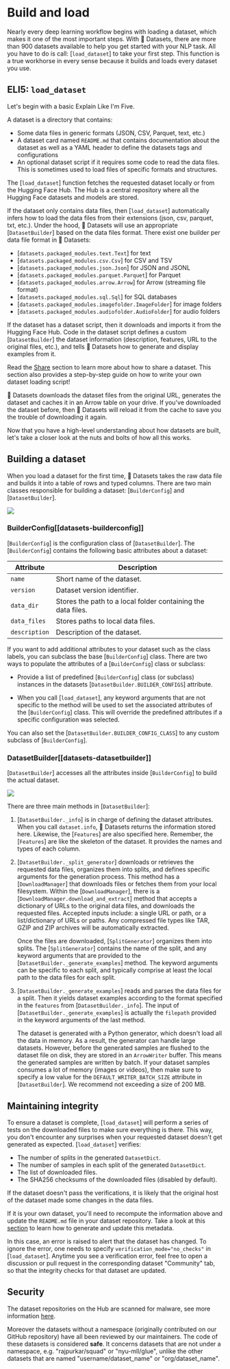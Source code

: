 # Build and load

Nearly every deep learning workflow begins with loading a dataset, which makes it one of the most important steps. With 🤗 Datasets, there are more than 900 datasets available to help you get started with your NLP task. All you have to do is call: [`load_dataset`] to take your first step. This function is a true workhorse in every sense because it builds and loads every dataset you use.

## ELI5: `load_dataset`

Let's begin with a basic Explain Like I'm Five.

A dataset is a directory that contains:

- Some data files in generic formats (JSON, CSV, Parquet, text, etc.)
- A dataset card named `README.md` that contains documentation about the dataset as well as a YAML header to define the datasets tags and configurations
- An optional dataset script if it requires some code to read the data files. This is sometimes used to load files of specific formats and structures.

The [`load_dataset`] function fetches the requested dataset locally or from the Hugging Face Hub.
The Hub is a central repository where all the Hugging Face datasets and models are stored.

If the dataset only contains data files, then [`load_dataset`] automatically infers how to load the data files from their extensions (json, csv, parquet, txt, etc.).
Under the hood, 🤗 Datasets will use an appropriate [`DatasetBuilder`] based on the data files format. There exist one builder per data file format in 🤗 Datasets:

* [`datasets.packaged_modules.text.Text`] for text
* [`datasets.packaged_modules.csv.Csv`] for CSV and TSV
* [`datasets.packaged_modules.json.Json`] for JSON and JSONL
* [`datasets.packaged_modules.parquet.Parquet`] for Parquet
* [`datasets.packaged_modules.arrow.Arrow`] for Arrow (streaming file format)
* [`datasets.packaged_modules.sql.Sql`] for SQL databases
* [`datasets.packaged_modules.imagefolder.ImageFolder`] for image folders
* [`datasets.packaged_modules.audiofolder.AudioFolder`] for audio folders

If the dataset has a dataset script, then it downloads and imports it from the Hugging Face Hub. 
Code in the dataset script defines a custom [`DatasetBuilder`] the dataset information (description, features, URL to the original files, etc.), and tells 🤗 Datasets how to generate and display examples from it.

<Tip>

Read the [Share](./upload_dataset) section to learn more about how to share a dataset. This section also provides a step-by-step guide on how to write your own dataset loading script!

</Tip>

🤗 Datasets downloads the dataset files from the original URL, generates the dataset and caches it in an Arrow table on your drive.
If you've downloaded the dataset before, then 🤗 Datasets will reload it from the cache to save you the trouble of downloading it again.

Now that you have a high-level understanding about how datasets are built, let's take a closer look at the nuts and bolts of how all this works.

## Building a dataset

When you load a dataset for the first time, 🤗 Datasets takes the raw data file and builds it into a table of rows and typed columns. There are two main classes responsible for building a dataset: [`BuilderConfig`] and [`DatasetBuilder`].


<div class="flex justify-center">
   <img src="https://huggingface.co/datasets/huggingface/documentation-images/resolve/main/datasets/builderconfig.png"/>
</div>

### BuilderConfig[[datasets-builderconfig]]

[`BuilderConfig`] is the configuration class of [`DatasetBuilder`]. The [`BuilderConfig`] contains the following basic attributes about a dataset:

| Attribute     | Description                                                  |
|---------------|--------------------------------------------------------------|
| `name`        | Short name of the dataset.                                   |
| `version`     | Dataset version identifier.                                  |
| `data_dir`    | Stores the path to a local folder containing the data files. |
| `data_files`  | Stores paths to local data files.                            |
| `description` | Description of the dataset.                                  |

If you want to add additional attributes to your dataset such as the class labels, you can subclass the base [`BuilderConfig`] class. There are two ways to populate the attributes of a [`BuilderConfig`] class or subclass:

- Provide a list of predefined [`BuilderConfig`] class (or subclass) instances in the datasets [`DatasetBuilder.BUILDER_CONFIGS`] attribute.

- When you call [`load_dataset`], any keyword arguments that are not specific to the method will be used to set the associated attributes of the [`BuilderConfig`] class. This will override the predefined attributes if a specific configuration was selected.

You can also set the [`DatasetBuilder.BUILDER_CONFIG_CLASS`] to any custom subclass of [`BuilderConfig`].

### DatasetBuilder[[datasets-datasetbuilder]]

[`DatasetBuilder`] accesses all the attributes inside [`BuilderConfig`] to build the actual dataset.

<div class="flex justify-center">
   <img src="https://huggingface.co/datasets/huggingface/documentation-images/resolve/main/datasets/datasetbuilder.png"/>
</div>

There are three main methods in [`DatasetBuilder`]:

1. [`DatasetBuilder._info`] is in charge of defining the dataset attributes. When you call `dataset.info`, 🤗 Datasets returns the information stored here. Likewise, the [`Features`] are also specified here. Remember, the [`Features`] are like the skeleton of the dataset. It provides the names and types of each column.

2. [`DatasetBuilder._split_generator`] downloads or retrieves the requested data files, organizes them into splits, and defines specific arguments for the generation process. This method has a [`DownloadManager`] that downloads files or fetches them from your local filesystem. Within the [`DownloadManager`], there is a [`DownloadManager.download_and_extract`] method that accepts a dictionary of URLs to the original data files, and downloads the requested files. Accepted inputs include: a single URL or path, or a list/dictionary of URLs or paths. Any compressed file types like TAR, GZIP and ZIP archives will be automatically extracted.

   Once the files are downloaded, [`SplitGenerator`] organizes them into splits. The [`SplitGenerator`] contains the name of the split, and any keyword arguments that are provided to the [`DatasetBuilder._generate_examples`] method. The keyword arguments can be specific to each split, and typically comprise at least the local path to the data files for each split.

3. [`DatasetBuilder._generate_examples`] reads and parses the data files for a split. Then it yields dataset examples according to the format specified in the `features` from [`DatasetBuilder._info`]. The input of [`DatasetBuilder._generate_examples`] is actually the `filepath` provided in the keyword arguments of the last method.

   The dataset is generated with a Python generator, which doesn't load all the data in memory. As a result, the generator can handle large datasets. However, before the generated samples are flushed to the dataset file on disk, they are stored in an `ArrowWriter` buffer. This means the generated samples are written by batch. If your dataset samples consumes a lot of memory (images or videos), then make sure to specify a low value for the `DEFAULT_WRITER_BATCH_SIZE` attribute in [`DatasetBuilder`]. We recommend not exceeding a size of 200 MB.

## Maintaining integrity

To ensure a dataset is complete, [`load_dataset`] will perform a series of tests on the downloaded files to make sure everything is there. This way, you don't encounter any surprises when your requested dataset doesn't get generated as expected. [`load_dataset`] verifies:

- The number of splits in the generated `DatasetDict`.
- The number of samples in each split of the generated `DatasetDict`.
- The list of downloaded files.
- The SHA256 checksums of the downloaded files (disabled by default).

If the dataset doesn't pass the verifications, it is likely that the original host of the dataset made some changes in the data files. 

<Tip>

If it is your own dataset, you'll need to recompute the information above and update the `README.md` file in your dataset repository. Take a look at this [section](dataset_script#optional-generate-dataset-metadata) to learn how to generate and update this metadata.

</Tip>

In this case, an error is raised to alert that the dataset has changed.
To ignore the error, one needs to specify `verification_mode="no_checks"` in [`load_dataset`].
Anytime you see a verification error, feel free to open a discussion or pull request in the corresponding dataset "Community" tab, so that the integrity checks for that dataset are updated.

## Security

The dataset repositories on the Hub are scanned for malware, see more information [here](https://huggingface.co/docs/hub/security#malware-scanning).

Moreover the datasets without a namespace (originally contributed on our GitHub repository) have all been reviewed by our maintainers.
The code of these datasets is considered **safe**.
It concerns datasets that are not under a namespace, e.g. "rajpurkar/squad" or "nyu-mll/glue", unlike the other datasets that are named "username/dataset_name" or "org/dataset_name".
